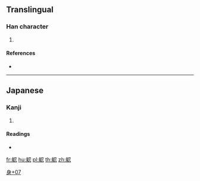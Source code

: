 {{character info/new}}
==Translingual==

===Han character===
{{Han char|rn=158|rad=身|as=07|sn=14|four=|canj=HHSIP}}

# {{defn|Han|sort=身07}}

====References====
* {{Han ref|kx=1237.491|dkj=38097|dj=1711.300|hdz=63811.071|uh=8EB5|ud=36533}}

----

==Japanese==

===Kanji===
{{ja-kanji|grade=|rs=身07}}

# {{defn|lang=ja|sort=身07}}

====Readings====
* {{ja-readings|on=|kun=[[ねらう]] (nerau), [[しのぶ]] (shinobu)}}

[[Category:Japanese-only CJKV Characters|身+07]]

[[fr:躵]]
[[hu:躵]]
[[pl:躵]]
[[th:躵]]
[[zh:躵]]